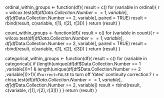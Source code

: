 
ordinal_within_groups <- function(df){
  result = c()
  for (variable in ordinal){
      r = wilcox.test(df[df$Data.Collection.Number == 1 , variable], df[df$Data.Collection.Number == 2, variable], paired = TRUE)
      result = rbind(result, c(variable, r[1], r[2], r[3]))
  }
  return (result)
}


count_within_groups <- function(df){
  result = c()
  for (variable in count){
      r = wilcox.test(df[df$Data.Collection.Number == 1 , variable], df[df$Data.Collection.Number == 2, variable], paired = TRUE)
      result = rbind(result, c(variable, r[1], r[2], r[3]))
  }
  return (result)
}


categorical_within_groups <- function(df){
  result = c()
  for (variable in categorical){
    if (length(unique(df[df$Data.Collection.Number == 1 ,variable]))>1 & length(unique(df[df$Data.Collection.Number == 2 ,variable]))>1){
      #`correct=FALSE` to turn off Yates’ continuity correction.? 
      r = chisq.test(df[df$Data.Collection.Number == 1 , variable], df[df$Data.Collection.Number == 2, variable])
      result = rbind(result, c(variable, r[1], r[2], r[3]))
    }
  }
  return (result)
}